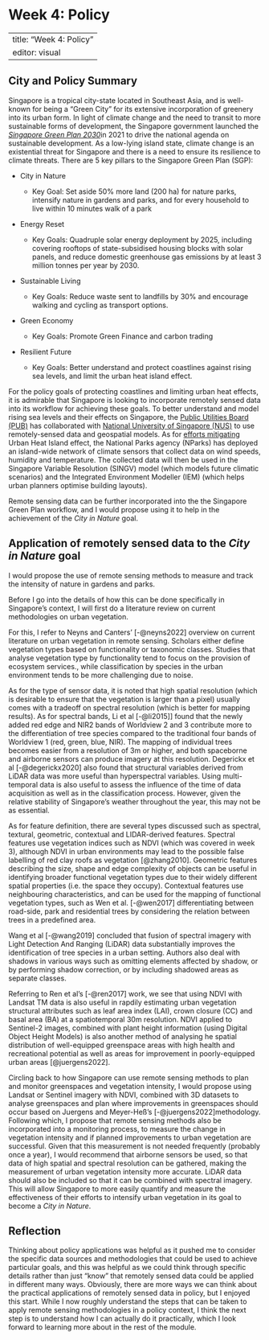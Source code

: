 # Week 4: Policy

---
title: "Week 4: Policy"
editor: visual
---

## City and Policy Summary

Singapore is a tropical city-state located in Southeast Asia, and is well-known for being a "Green City" for its extensive incorporation of greenery into its urban form. In light of climate change and the need to transit to more sustainable forms of development, the Singapore government launched the [*Singapore Green Plan 2030*](https://www.greenplan.gov.sg/)in 2021 to drive the national agenda on sustainable development. As a low-lying island state, climate change is an existential threat for Singapore and there is a need to ensure its resilience to climate threats. There are 5 key pillars to the Singapore Green Plan (SGP):

-   City in Nature

    -   Key Goal: Set aside 50% more land (200 ha) for nature parks, intensify nature in gardens and parks, and for every household to live within 10 minutes walk of a park

-   Energy Reset

    -   Key Goals: Quadruple solar energy deployment by 2025, including covering rooftops of state-subsidised housing blocks with solar panels, and reduce domestic greenhouse gas emissions by at least 3 million tonnes per year by 2030.

-   Sustainable Living

    -   Key Goals: Reduce waste sent to landfills by 30% and encourage walking and cycling as transport options.

-   Green Economy

    -   Key Goals: Promote Green Finance and carbon trading

-   Resilient Future

    -   Key Goals: Better understand and protect coastlines against rising sea levels, and limit the urban heat island effect.

For the policy goals of protecting coastlines and limiting urban heat effects, it is admirable that Singapore is looking to incorporate remotely sensed data into its workflow for achieving these goals. To better understand and model rising sea levels and their effects on Singapore, the [Public Utilities Board (PUB)](https://www.pub.gov.sg/news/pressreleases/2021pr001) has collaborated with [National University of Singapore (NUS)](https://cde.nus.edu.sg/cee/research/research-clusters/ccm/integrated-coastal-inland-flood-model-for-climate-change/) to use remotely-sensed data and geospatial models. As for [efforts mitigating](https://www.mse.gov.sg/cos/resources/cos-annex-j.pdf) Urban Heat Island effect, the National Parks agency (NParks) has deployed an island-wide network of climate sensors that collect data on wind speeds, humidity and temperature. The collected data will then be used in the Singapore Variable Resolution (SINGV) model (which models future climatic scenarios) and the Integrated Environment Modeller (IEM) (which helps urban planners optimise building layouts).

Remote sensing data can be further incorporated into the the Singapore Green Plan workflow, and I would propose using it to help in the achievement of the *City in Nature* goal.

## Application of remotely sensed data to the *City in Nature* goal

I would propose the use of remote sensing methods to measure and track the intensity of nature in gardens and parks.

Before I go into the details of how this can be done specifically in Singapore's context, I will first do a literature review on current methodologies on urban vegetation.

For this, I refer to Neyns and Canters' [-@neyns2022] overview on current literature on urban vegetation in remote sensing. Scholars either define vegetation types based on functionality or taxonomic classes. Studies that analyse vegetation type by functionality tend to focus on the provision of ecosystem services., while classification by species in the urban environment tends to be more challenging due to noise.

As for the type of sensor data, it is noted that high spatial resolution (which is desirable to ensure that the vegetation is larger than a pixel) usually comes with a tradeoff on spectral resolution (which is better for mapping results). As for spectral bands, Li et al [-@li2015]\] found that the newly added red edge and NIR2 bands of Worldview 2 and 3 contribute more to the differentiation of tree species compared to the traditional four bands of Worldview 1 (red, green, blue, NIR). The mapping of individual trees becomes easier from a resolution of 3m or higher, and both spaceborne and airborne sensors can produce imagery at this resolution. Degerickx et al [-@degerickx2020] also found that structural variables derived from LiDAR data was more useful than hyperspectral variables. Using multi-temporal data is also useful to assess the influence of the time of data acquisition as well as in the classification process. However, given the relative stability of Singapore's weather throughout the year, this may not be as essential.

As for feature definition, there are several types discussed such as spectral, textural, geometric, contextual and LIDAR-derived features. Spectral features use vegetation indices such as NDVI (which was covered in week 3), although NDVI in urban environments may lead to the possible false labelling of red clay roofs as vegetation [@zhang2010]. Geometric features describing the size, shape and edge complexity of objects can be useful in identifying broader functional vegetation types due to their widely different spatial properties (i.e. the space they occupy). Contextual features use neighbouring characteristics, and can be used for the mapping of functional vegetation types, such as Wen et al. [-@wen2017] differentiating between road-side, park and residential trees by considering the relation between trees in a predefined area.

Wang et al [-@wang2019] concluded that fusion of spectral imagery with Light Detection And Ranging (LiDAR) data substantially improves the identification of tree species in a urban setting. Authors also deal with shadows in various ways such as omitting elements affected by shadow, or by performing shadow correction, or by including shadowed areas as separate classes.

Referring to Ren et al's [-@ren2017] work, we see that using NDVI with Landsat TM data is also useful in rapdily estimating urban vegetation structural attributes such as leaf area index (LAI), crown closure (CC) and basal area (BA) at a spatiotemporal 30m resolution. NDVI applied to Sentinel-2 images, combined with plant height information (using Digital Object Height Models) is also another method of analysing he spatial distribution of well-equipped greenspace areas with high health and recreational potential as well as areas for improvement in poorly-equipped urban areas [@juergens2022].

Circling back to how Singapore can use remote sensing methods to plan and monitor greenspaces and vegetation intensity, I would propose using Landsat or Sentinel imagery with NDVI, combined with 3D datasets to analyse greenspaces and plan where improvements in greenspaces should occur based on Juergens and Meyer-Heß's [-@juergens2022]methodology. Following which, I propose that remote sensing methods also be incorporated into a monitoring process, to measure the change in vegetation intensity and if planned improvements to urban vegetation are successful. Given that this measurement is not needed frequently (probably once a year), I would recommend that airborne sensors be used, so that data of high spatial and spectral resolution can be gathered, making the measurement of urban vegetation intensity more accurate. LiDAR data should also be included so that it can be combined with spectral imagery. This will allow Singapore to more easily quantify and measure the effectiveness of their efforts to intensify urban vegetation in its goal to become a *City in Nature*.

## Reflection

Thinking about policy applications was helpful as it pushed me to consider the specific data sources and methodologies that could be used to achieve particular goals, and this was helpful as we could think through specific details rather than just "know" that remotely sensed data could be applied in different many ways. Obviously, there are more ways we can think about the practical applications of remotely sensed data in policy, but I enjoyed this start. While I now roughly understand the steps that can be taken to apply remote sensing methodologies in a policy context, I think the next step is to understand how I can actually do it practically, which I look forward to learning more about in the rest of the module.
